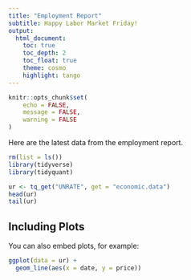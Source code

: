 ```yaml
---
title: "Employment Report"
subtitle: Happy Labor Market Friday!
output:
  html_document: 
    toc: true
    toc_depth: 2
    toc_float: true
    theme: cosmo
    highlight: tango
---
```


```r
knitr::opts_chunk$set(
	echo = FALSE,
	message = FALSE,
	warning = FALSE
)
```

Here are the latest data from the employment report.

```r
rm(list = ls())
library(tidyverse)
library(tidyquant)
```

```r
ur <- tq_get("UNRATE", get = "economic.data")
head(ur)
tail(ur)
```


## Including Plots

You can also embed plots, for example:

```r
ggplot(data = ur) +
  geom_line(aes(x = date, y = price))
```



